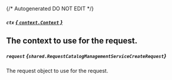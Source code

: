 {/* Autogenerated DO NOT EDIT  */}

##### `ctx` [*{ `context.Context` }*](https://pkg.go.dev/context#Context)
The context to use for the request.
---
##### `request` *{`shared.RequestCatalogManagementServiceCreateRequest`}*
The request object to use for the request.

<Collapsible openLabel={Labels.showProperties} closeLabel={Labels.hideProperties}>
  <RequestCatalogManagementServiceCreateRequest />
</Collapsible>


